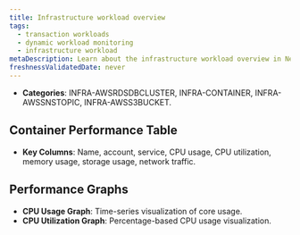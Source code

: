 ```yaml
---
title: Infrastructure workload overview
tags:
  - transaction workloads
  - dynamic workload monitoring
  - infrastructure workload
metaDescription: Learn about the infrastructure workload overview in New Relic's Dynamic Workload Monitoring (DWM) feature.
freshnessValidatedDate: never
---
```



- **Categories**: INFRA-AWSRDSDBCLUSTER, INFRA-CONTAINER, INFRA-AWSSNSTOPIC, INFRA-AWSS3BUCKET.

## Container Performance Table

- **Key Columns**: Name, account, service, CPU usage, CPU utilization, memory usage, storage usage, network traffic.

## Performance Graphs

- **CPU Usage Graph**: Time-series visualization of core usage.
- **CPU Utilization Graph**: Percentage-based CPU usage visualization.